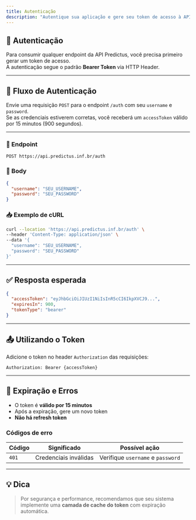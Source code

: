 ```yaml
---
title: Autenticação
description: "Autentique sua aplicação e gere seu token de acesso à API da Predictus"
---
```


## 🔐 Autenticação

Para consumir qualquer endpoint da API Predictus, você precisa primeiro gerar um token de acesso.  
A autenticação segue o padrão **Bearer Token** via HTTP Header.

---

## 🎯 Fluxo de Autenticação

Envie uma requisição `POST` para o endpoint `/auth` com seu `username` e `password`.  
Se as credenciais estiverem corretas, você receberá um `accessToken` válido por 15 minutos (900 segundos).

---

### 🔄 Endpoint

```
POST https://api.predictus.inf.br/auth
```

### 🧾 Body

```json
{
  "username": "SEU_USERNAME",
  "password": "SEU_PASSWORD"
}
```

### 📥 Exemplo de cURL

```bash
curl --location 'https://api.predictus.inf.br/auth' \
--header 'Content-Type: application/json' \
--data '{
  "username": "SEU_USERNAME",
  "password": "SEU_PASSWORD"
}'
```

---

## ✅ Resposta esperada

```json
{
  "accessToken": "eyJhbGciOiJIUzI1NiIsInR5cCI6IkpXVCJ9...",
  "expiresIn": 900,
  "tokenType": "bearer"
}
```

---

## 📤 Utilizando o Token

Adicione o token no header `Authorization` das requisições:

```http
Authorization: Bearer {accessToken}
```

---

## 🚫 Expiração e Erros

- O token é **válido por 15 minutos**
- Após a expiração, gere um novo token
- **Não há refresh token**

### Códigos de erro

| Código | Significado                               | Possível ação                     |
|--------|-------------------------------------------|-----------------------------------|
| `401`  | Credenciais inválidas                     | Verifique `username` e `password` |

---

## 💡 Dica

> Por segurança e performance, recomendamos que seu sistema implemente uma **camada de cache do token** com expiração automática.
